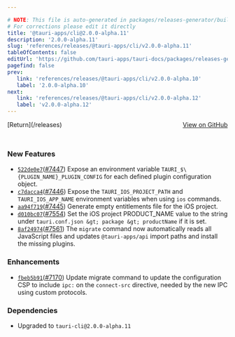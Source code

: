 ```yaml
---

# NOTE: This file is auto-generated in packages/releases-generator/build.ts
# For corrections please edit it directly
title: '@tauri-apps/cli@2.0.0-alpha.11'
description: '2.0.0-alpha.11'
slug: 'references/releases/@tauri-apps/cli/v2.0.0-alpha.11'
tableOfContents: false
editUrl: 'https://github.com/tauri-apps/tauri-docs/packages/releases-generator/build.ts'
pagefind: false
prev:
   link: 'references/releases/@tauri-apps/cli/v2.0.0-alpha.10'
   label: '2.0.0-alpha.10'
next:
   link: 'references/releases/@tauri-apps/cli/v2.0.0-alpha.12'
   label: 'v2.0.0-alpha.12'
---
```


			

<ReleaseSidebar slug="references/releases/@tauri-apps/cli"  packageName="@tauri-apps/cli" />

<div style="margin-bottom:3rem; display: flex; justify-content: space-between; align-items: center"><span>[Return](/releases)</span><span><a href="https://github.com/tauri-apps/tauri/releases/tag/@tauri-apps/cli-v2.0.0-alpha.11">View on GitHub</a></span></div>

### New Features

- [`522de0e7`](https://www.github.com/tauri-apps/tauri/commit/522de0e78891d0bdf6387a5118985fc41a11baeb)([#7447](https://www.github.com/tauri-apps/tauri/pull/7447)) Expose an environment variable `TAURI_$\{PLUGIN_NAME}_PLUGIN_CONFIG` for each defined plugin configuration object.
- [`c7dacca4`](https://www.github.com/tauri-apps/tauri/commit/c7dacca4661c6ddf937c1a3dd3ace896d5baf40c)([#7446](https://www.github.com/tauri-apps/tauri/pull/7446)) Expose the `TAURI_IOS_PROJECT_PATH` and `TAURI_IOS_APP_NAME` environment variables when using `ios` commands.
- [`aa94f719`](https://www.github.com/tauri-apps/tauri/commit/aa94f7197e4345a7cab1617272b10895859674f9)([#7445](https://www.github.com/tauri-apps/tauri/pull/7445)) Generate empty entitlements file for the iOS project.
- [`d010bc07`](https://www.github.com/tauri-apps/tauri/commit/d010bc07b81116bef769b64cdc19b23dff762d48)([#7554](https://www.github.com/tauri-apps/tauri/pull/7554)) Set the iOS project PRODUCT_NAME value to the string under `tauri.conf.json &gt; package &gt; productName` if it is set.
- [`8af24974`](https://www.github.com/tauri-apps/tauri/commit/8af2497496f11ee481472dfdc3125757346c1a3e)([#7561](https://www.github.com/tauri-apps/tauri/pull/7561)) The `migrate` command now automatically reads all JavaScript files and updates `@tauri-apps/api` import paths and install the missing plugins.

### Enhancements

- [`fbeb5b91`](https://www.github.com/tauri-apps/tauri/commit/fbeb5b9185baeda19e865228179e3e44c165f1d9)([#7170](https://www.github.com/tauri-apps/tauri/pull/7170)) Update migrate command to update the configuration CSP to include `ipc:` on the `connect-src` directive, needed by the new IPC using custom protocols.

### Dependencies

- Upgraded to `tauri-cli@2.0.0-alpha.11`

